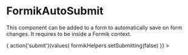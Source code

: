 

<Meta title="Components/Form/FormikAutoSubmit" component={FormikAutoSubmit} />

# FormikAutoSubmit

This component can be added to a form to automatically save on form changes.
It requires to be inside a Formik context.

<Canvas>
  <Story name="Default">
    <Formik
      initialValues={{
        email: '',
      }}
      onSubmit={(values, formikHelpers) => {
        action('submit')(values)
        formikHelpers.setSubmitting(false)
      }}
    >
      <Form>
        <Field name="email" type="email" />
        <FormikAutoSubmit />
      </Form>
    </Formik>
  </Story>
</Canvas>
